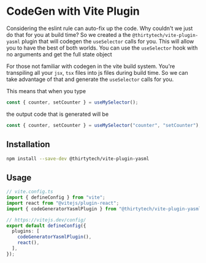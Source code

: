 # CodeGen with Vite Plugin

Considering the eslint rule can auto-fix up the code. Why couldn't we just do that for you at build time? So we created a the `@thirtytech/vite-plugin-yasml` plugin
that will codegen the `useSelector` calls for you. This will allow you to have the best of both worlds. You can use the `useSelector` hook with no arguments and get the full state object

For those not familiar with codegen in the vite build system. You're transpiling all your `jsx`, `tsx` files into js files during build time. So we can take advantage of that and
generate the `useSelector` calls for you.

This means that when you type

```typescript copy
const { counter, setCounter } = useMySelector();
```

the output code that is generated will be

```typescript copy
const { counter, setCounter } = useMySelector("counter", "setCounter");
```

## Installation

```bash copy
npm install --save-dev @thirtytech/vite-plugin-yasml
```

## Usage

```typescript copy
// vite.config.ts
import { defineConfig } from "vite";
import react from "@vitejs/plugin-react";
import { codeGeneratorYasmlPlugin } from "@thirtytech/vite-plugin-yasml";

// https://vitejs.dev/config/
export default defineConfig({
  plugins: [
    codeGeneratorYasmlPlugin(),
    react(),
  ],
});
```